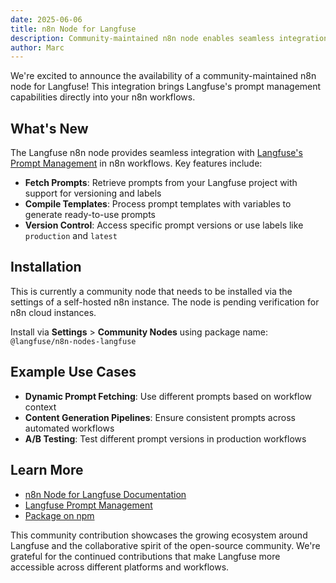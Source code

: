 ```yaml
---
date: 2025-06-06
title: n8n Node for Langfuse
description: Community-maintained n8n node enables seamless integration of Langfuse prompt management into n8n workflows.
author: Marc
---
```



<ChangelogHeader />

We're excited to announce the availability of a community-maintained n8n node for Langfuse! This integration brings Langfuse's prompt management capabilities directly into your n8n workflows.

## What's New

The Langfuse n8n node provides seamless integration with [Langfuse's Prompt Management](/docs/prompts/get-started) in n8n workflows. Key features include:

- **Fetch Prompts**: Retrieve prompts from your Langfuse project with support for versioning and labels
- **Compile Templates**: Process prompt templates with variables to generate ready-to-use prompts
- **Version Control**: Access specific prompt versions or use labels like `production` and `latest`

## Installation

This is currently a community node that needs to be installed via the settings of a self-hosted n8n instance. The node is pending verification for n8n cloud instances.

Install via **Settings** > **Community Nodes** using package name: `@langfuse/n8n-nodes-langfuse`

## Example Use Cases

- **Dynamic Prompt Fetching**: Use different prompts based on workflow context
- **Content Generation Pipelines**: Ensure consistent prompts across automated workflows  
- **A/B Testing**: Test different prompt versions in production workflows

## Learn More

- [n8n Node for Langfuse Documentation](/docs/prompts/n8n-node)
- [Langfuse Prompt Management](/docs/prompts/get-started)
- [Package on npm](https://www.npmjs.com/package/@langfuse/n8n-nodes-langfuse)

This community contribution showcases the growing ecosystem around Langfuse and the collaborative spirit of the open-source community. We're grateful for the continued contributions that make Langfuse more accessible across different platforms and workflows.
